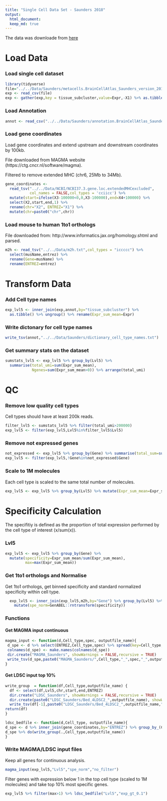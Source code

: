 ```yaml
---
title: "Single Cell Data Set - Saunders 2018"
output: 
  html_document:
  keep_md: true
---
```


The data was downloade from [here](http://dropviz.org)

# Load Data

### Load single cell dataset

```R
library(tidyverse)
file="../../Data/Saunders/metacells.BrainCellAtlas_Saunders_version_2018.04.01.csv"
exp <- read_csv(file)
exp <- gather(exp,key = tissue_subcluster,value=Expr,-X1) %>% as.tibble() %>% rename(Gene="X1")
```

### Load Annotation

```R
annot <- read_csv("../../Data/Saunders/annotation.BrainCellAtlas_Saunders_version_2018.04.01.csv") %>% mutate(Lvl5=make.names(tissue_subcluster)) %>% select(-X1)
```

### Load gene coordinates

Load gene coordinates and extend upstream and downstream coordinates by 100kb.

File downloaded from MAGMA website (https://ctg.cncr.nl/software/magma).

Filtered to remove extended MHC (chr6, 25Mb to 34Mb).

```r
gene_coordinates <- 
  read_tsv("../../Data/NCBI/NCBI37.3.gene.loc.extendedMHCexcluded",
           col_names = FALSE,col_types = 'cciicc') %>%
  mutate(start=ifelse(X3-100000<0,0,X3-100000),end=X4+100000) %>%
  select(X2,start,end,1) %>% 
  rename(chr="X2", ENTREZ="X1") %>% 
  mutate(chr=paste0("chr",chr))
```

### Load mouse to human 1to1 orthologs

File downloaded from: http://www.informatics.jax.org/homology.shtml and parsed.

```R
m2h <- read_tsv("../../Data/m2h.txt",col_types = "iccccc") %>% 
  select(musName,entrez) %>%
  rename(Gene=musName) %>% 
  rename(ENTREZ=entrez)
```

# Transform Data

### Add Cell type names

```R
exp_lvl5 <- inner_join(exp,annot,by="tissue_subcluster") %>% 
  as.tibble() %>% ungroup() %>% rename(Expr_sum_mean=Expr)
```

### Write dictonary for cell type names

```R
write_tsv(annot,"../../Data/Saunders/dictionary_cell_type_names.txt")
```

### Get summary stats on the dataset

```R
sumstats_lvl5 <- exp_lvl5 %>% group_by(Lvl5) %>%
  summarise(total_umi=sum(Expr_sum_mean),
            Ngenes=sum(Expr_sum_mean>0)) %>% arrange(total_umi)
```

# QC

### Remove low quality cell types

Cell types should have at least 200k reads.

```R
filter_lvl5 <- sumstats_lvl5 %>% filter(total_umi>200000)
exp_lvl5 <- filter(exp_lvl5,Lvl5%in%filter_lvl5$Lvl5)
```

### Remove not expressed genes

```R
not_expressed <- exp_lvl5 %>% group_by(Gene) %>% summarise(total_sum=sum(Expr_sum_mean)) %>% filter(total_sum==0) %>% select(Gene) %>% unique() 
exp_lvl5 <- filter(exp_lvl5,!Gene%in%not_expressed$Gene)
```

### Scale to 1M molecules

Each cell type is scaled to the same total number of molecules. 

```R
exp_lvl5 <- exp_lvl5 %>% group_by(Lvl5) %>% mutate(Expr_sum_mean=Expr_sum_mean*1e6/sum(Expr_sum_mean))
```

# Specificity Calculation

The specifitiy is defined as the proportion of total expression performed by the cell type of interest (x/sum(x)).

### Lvl5

```R
exp_lvl5 <- exp_lvl5 %>% group_by(Gene) %>% 
  mutate(specificity=Expr_sum_mean/sum(Expr_sum_mean),
         max=max(Expr_sum_mean))
```

### Get 1to1 orthologs and Normalise

Get 1to1 orthologs, get binned specificity and standard normalized specificity within cell type.

```R
  exp_lvl5 <- inner_join(exp_lvl5,m2h,by="Gene") %>% group_by(Lvl5) %>%
    mutate(spe_norm=GenABEL::rntransform(specificity))
```

### Functions

#### Get MAGMA input continuous

```R
magma_input <- function(d,Cell_type,spec, outputfile_name){
 d_spe <- d %>% select(ENTREZ,Cell_type,spec) %>% spread(key=Cell_type,value=spec)
 colnames(d_spe) <- make.names(colnames(d_spe))
 dir.create("MAGMA_Saunders", showWarnings = FALSE,recursive = TRUE)
 write_tsv(d_spe,paste0("MAGMA_Saunders/",Cell_type,"_",spec,"_",outputfile_name,".txt"))
}
```

#### Get LDSC input top 10%

```R
write_group  = function(df,Cell_type,outputfile_name) {
  df <- select(df,Lvl5,chr,start,end,ENTREZ)
  dir.create("LDSC_Saunders", showWarnings = FALSE,recursive = TRUE)
  dir.create(paste0("LDSC_Saunders/Bed_4LDSC2_",outputfile_name), showWarnings = FALSE)
  write_tsv(df[-1],paste0("LDSC_Saunders/Bed_4LDSC2_",outputfile_name,"/",make.names(unique(df[1])),".bed"),col_names = F)
return(df)
}
```

```R
ldsc_bedfile <- function(d,Cell_type, outputfile_name){
d_spe <- d %>% inner_join(gene_coordinates,by="ENTREZ") %>% group_by_(Cell_type) %>% filter(specificity>=quantile(specificity,0.9)) 
d_spe %>% do(write_group(.,Cell_type,outputfile_name))
}
```

### Write MAGMA/LDSC input files 

Keep all genes for continuous analysis.

```R
magma_input(exp_lvl5,"Lvl5","spe_norm","no_filter")
```

Filter genes with expression below 1 in the top cell type (scaled to 1M molecules) and take top 10% most specific genes.

```R
exp_lvl5 %>% filter(max>1) %>% ldsc_bedfile("Lvl5","exp_gt_0.1")
```
